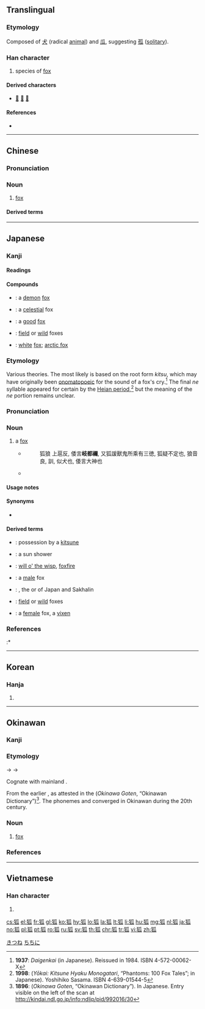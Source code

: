 ==Translingual==

===Etymology===
Composed of [[犬]] (radical [[animal]]) and [[瓜]], suggesting [[孤]] ([[solitary]]).

===Han character===
{{Han char|rn=94|rad=犬|as=05|sn=8|four=42230|canj=KHHVO|ids=⿰犭瓜}}

# species of [[fox]]

====Derived characters====
* [[𦱄]] [[𠍐]] [[𦻨]]

====References====
* {{Han ref|kx=0708.290|dkj=20333|dj=1121.120|hdz=21340.140|uh=72D0|ud=29392|bh=AAB0|bd=43696}}

----

==Chinese==
{{wikipedia|lang=zh}}
{{zh-forms}}

===Pronunciation===
{{zh-pron
|m=hú
|c=wu4
|h=pfs=fù
|j=hu1
|md=hù
|mn=hô͘
|w=3hhu
|x=fu2
|mc=y
|oc=y
|cat=n
}}

===Noun===
{{zh-noun}}

# [[fox]]

====Derived terms====
{{zh-der|白狐|北極狐|狐狸|一狐之腋|九尾狐|令狐|兔死狐悲|兔跡狐蹤|城狐社鼠|封狐|打夜狐|有狐|沙狐|滿腹狐疑|火狐|狐丘之誡|狐仙|狐偃|狐假虎威|狐假鴟張|狐兔之悲|狐埋狐搰|狐奔鼠竄|狐媚|狐媚子|狐媚猿攀|狐媚魔道|狐媚魘道|狐惑|狐憑鼠伏|狐朋狗友|狐朋狗黨|狐步舞|狐死兔悲|狐死兔泣|狐死首丘|狐潛鼠伏|狐濡尾|狐狸尾巴|狐狸狗|狐狸精|狐猴|狐疑|狐疑不決|狐疑未決|狐白|狐群狗黨|狐臊|狐臭|狐藉虎威|狐虎之威|狐裘羔袖|狐裘蒙戎|狐裘龍茸|狐迷|狐騷|狐騷臭|狐魅|狐鳴狗盜|狐鳴魚書|狐鼠之徒|狗黨狐群|狼顧狐疑|玄狐|玄狐蜂|社鼠城狐|篝火狐鳴|老狐狸|與狐謀皮|花狸狐哨|花麗狐哨|董狐|董狐筆|虎威狐假|赤狐|野狐涎|野狐狸|野狐禪|銀狐|雄狐|飛狐|鬼化狐|鬼狐|鬼狐猶|鬼狐由}}

{{zh-cat|Foxes}}

----

==Japanese==

===Kanji===
{{ja-kanji|rs=犬05|grade=uc}}

====Readings====
{{ja-readings
|goon=[[ぐ]] (gu), [[ご]] (go)
|kanon=[[こ]] (ko)
|kun=[[きつね]] (kitsune)
}}

====Compounds====
{{der-top|Compounds}}
* {{ja-r|妖狐|ようこ}}: a [[demon]] [[fox]]
* {{ja-r|天狐|てんこ}}: a [[celestial]] fox
* {{ja-r|善狐|ぜんこ}}: a [[good]] [[fox]]
* {{ja-r|野狐|やこ}}: [[field]] or [[wild]] foxes
* {{ja-r|白狐|びゃっこ}}: [[white]] [[fox]]; [[arctic fox]]
{{der-bottom}}

===Etymology===
{{ja-kanjitab|yomi=k|きつね}}
{{wikipedia|lang=ja|キツネ}}
Various theories. The most likely is based on the root form ''kitsu'', which may have originally been [[onomatopoeic]] for the sound of a fox's cry.<ref>'''1937''': ''Daigenkai'' (in Japanese). Reissued in 1984. ISBN 4-572-00062-X</ref> The final ''ne'' syllable appeared for certain by the [[w:Heian period|Heian period]],<ref name="sasama">'''1998''': {{lang|ja|『怪異・きつね百物語』}} (''Yōkai: Kitsune Hyaku Monogatari'', “Phantoms: 100 Fox Tales”; in Japanese). Yoshihiko Sasama. ISBN 4-639-01544-5</ref> but the meaning of the ''ne'' portion remains unclear.

===Pronunciation===
{{ja-pron|yomi=k|きつね|acc=0|acc_ref=DJR,NHK|dev=1|a=Ja-Kitsune.oga}}

===Noun===
{{ja-noun|きつね|キツネ}}

# a [[fox]]
#* {{RQ:Shin'yaku Kegonkyō Ongi Shiki}}
#*: 狐狼 上扈反, 倭言'''岐都禰''', 又狐諼獸鬼所乘有三徳, 狐疑不定也, 狼音良, 訓, 似犬也, 倭言大神也
#* {{quote-video
|date=July 16 1994
|actor={{w|lang=ja|清川虹子|Nijiko Kiyokawa}}
|role=Oroku
|title={{w|lang=ja|平成狸合戦ぽんぽこ|{{lang|ja|平成狸合戦ぽんぽこ}}}}
|trans-title={{w|Pom Poko|Heisei Raccoon Dog War Ponpoko}}
|language=Japanese
|writer={{w|Isao Takahata}}
|publisher={{w|Toho}}
|passage={{ja-usex|程%度の低いものは「擬%態」と呼ばれ、カメレオンなんぞにもできるが、「化け学」はオラたち以%外では、'''キツネ'''と一%部のネコしか身につけておらん‼|^てい%ど の ひくい もの は 「ぎ%たい」 と よばれ、カメレオン なんぞ に も できる が、「ばけがく」 は オラ-たち い%がい で は、 '''キツネ''' と いち%ぶ の ネコ しか み に つけておらん‼|Those lesser kinds like chameleons can make use of "mimicry", but beside us, only '''foxes''' and a few cats can master "metamorphism"‼}}
}}

====Usage notes====
{{U:ja:biology|キツネ}}

====Synonyms====
* {{ja-r|フォックス}}

====Derived terms====
{{der-top}}
* {{ja-r|狐憑き|きつねつき}}: possession by a [[kitsune]]
* {{ja-r|狐の嫁入り|きつね の よめいり}}: a sun shower
* {{ja-r|狐火|きつねび}}: [[will o' the wisp]], [[foxfire]]
* {{ja-r|雄狐|おすぎつね}}: a [[male]] fox
* {{ja-r|北狐|きたきつね}}: {{taxlink|Vulpes vulpes schrenckii|species|noshow=1}}, the {{vern|northern fox}} or {{vern|Hokkaido fox}} of Japan and Sakhalin
* {{ja-r|野狐|のぎつね}}: [[field]] or [[wild]] foxes
* {{ja-r|雌狐|めすぎつね}}: a [[female]] fox, a [[vixen]]
{{der-bottom}}

===References===
<references/>
:* {{R:Nara Ibun 3}}

[[Category:ja:Foxes|きつね]]

----

==Korean==

===Hanja===
{{ko-hanja|hangeul=호|eumhun=|rv=ho|mr=ho|y=ho}}

# {{defn|lang=ko|sort=犬05}}

----

==Okinawan==

===Kanji===
{{head|ryu|kanji|hiragana|ちちに|romaji|chichini}}

===Etymology===
{{IPAchar|/*kit͡sune/}} → {{IPAchar|/t͡ɕit͡sini/}} → {{IPAchar|/t͡ɕit͡ɕini/}}

Cognate with mainland {{etyl|ja|-}} {{m|ja|狐|tr=kitsune}}.

From the earlier {{l|ryu|ちつィに|tr=chitsini}}, as attested in the {{lang|ja|沖縄語典}} (''Okinawa Goten'', “Okinawan Dictionary”)<ref name="OG">'''1896''': {{lang|ja|沖縄語典}} (''Okinawa Goten'', “Okinawan Dictionary”). In Japanese. Entry visible on the left of the scan at http://kindai.ndl.go.jp/info:ndljp/pid/992016/30</ref>. The phonemes {{IPAchar|/t͡si/}} and {{IPAchar|/t͡ɕi/}} converged in Okinawan during the 20th century.

===Noun===
{{head|ryu|noun|hiragana|ちちに|romaji|chichini|historical hiragana|ちつィに}}

# [[fox]]

===References===
<references/>

[[Category:ryu:Foxes|ちちに]]

----

==Vietnamese==

===Han character===
{{vi-hantu|[[hồ]]|rs=犬05}}

# {{defn|lang=vi|sort=犬05}}

[[cs:狐]]
[[el:狐]]
[[fr:狐]]
[[gl:狐]]
[[ko:狐]]
[[hy:狐]]
[[lo:狐]]
[[la:狐]]
[[lt:狐]]
[[li:狐]]
[[hu:狐]]
[[mg:狐]]
[[nl:狐]]
[[ja:狐]]
[[no:狐]]
[[pl:狐]]
[[pt:狐]]
[[ro:狐]]
[[ru:狐]]
[[sv:狐]]
[[th:狐]]
[[chr:狐]]
[[tr:狐]]
[[vi:狐]]
[[zh:狐]]
